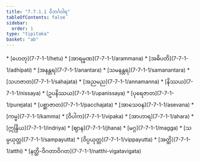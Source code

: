 ```yaml
---
title: "7.7.1.1 ဝိဘင်္ဂဝါရ"
tableOfContents: false
sidebar:
  order: 1
type: "tipitaka"
basket: "ab"
---
```



<DynamicBreadcrumb />



<TableOfContents>
* [ဟေတု](7-7-1-1/hetu)
* [အာရမ္မဏ](7-7-1-1/arammana)
* [အဓိပတိ](7-7-1-1/adhipati)
* [အနန္တရ](7-7-1-1/anantara)
* [သမနန္တရ](7-7-1-1/samanantara)
* [သဟဇာတ](7-7-1-1/sahajata)
* [အညမည](7-7-1-1/annamanna)
* [နိဿယ](7-7-1-1/nissaya)
* [ဥပနိဿယ](7-7-1-1/upanissaya)
* [ပုရေဇာတ](7-7-1-1/purejata)
* [ပစ္ဆာဇာတ](7-7-1-1/pacchajata)
* [အာသေဝန](7-7-1-1/asevana)
* [ကမ္မ](7-7-1-1/kamma)
* [ဝိပါက](7-7-1-1/vipaka)
* [အာဟာရ](7-7-1-1/ahara)
* [ဣန္ဒြိယ](7-7-1-1/indriya)
* [ဈာန](7-7-1-1/jhana)
* [မဂ္ဂ](7-7-1-1/magga)
* [သမ္ပယုတ္တ](7-7-1-1/sampayutta)
* [ဝိပ္ပယုတ္တ](7-7-1-1/vippayutta)
* [အတ္ထိ](7-7-1-1/atthi)
* [နတ္ထိ-ဝိဂတာဝိဂတ](7-7-1-1/natthi-vigatavigata)
</TableOfContents>